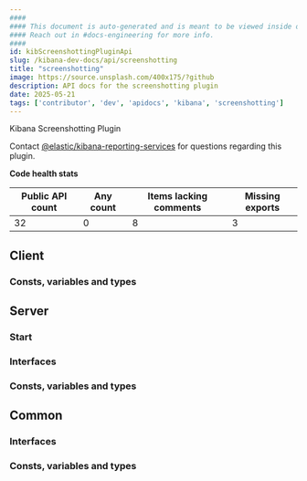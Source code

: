 ```yaml
---
####
#### This document is auto-generated and is meant to be viewed inside our experimental, new docs system.
#### Reach out in #docs-engineering for more info.
####
id: kibScreenshottingPluginApi
slug: /kibana-dev-docs/api/screenshotting
title: "screenshotting"
image: https://source.unsplash.com/400x175/?github
description: API docs for the screenshotting plugin
date: 2025-05-21
tags: ['contributor', 'dev', 'apidocs', 'kibana', 'screenshotting']
---
```


Kibana Screenshotting Plugin

Contact [@elastic/kibana-reporting-services](https://github.com/orgs/elastic/teams/kibana-reporting-services) for questions regarding this plugin.

**Code health stats**

| Public API count  | Any count | Items lacking comments | Missing exports |
|-------------------|-----------|------------------------|-----------------|
| 32 | 0 | 8 | 3 |

## Client

### Consts, variables and types
<DocDefinitionList data={screenshottingObj.client.misc}/>

## Server

### Start
<DocDefinitionList data={[screenshottingObj.server.start]}/>

### Interfaces
<DocDefinitionList data={screenshottingObj.server.interfaces}/>

### Consts, variables and types
<DocDefinitionList data={screenshottingObj.server.misc}/>

## Common

### Interfaces
<DocDefinitionList data={screenshottingObj.common.interfaces}/>

### Consts, variables and types
<DocDefinitionList data={screenshottingObj.common.misc}/>

